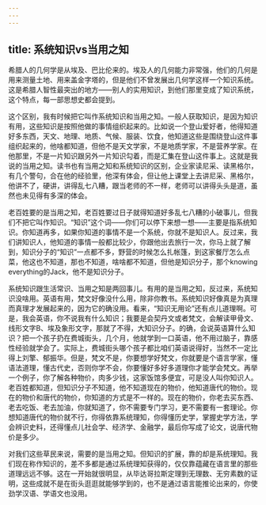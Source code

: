 ```yaml
---
---
---
```

title: 系统知识vs当用之知
---




希腊人的几何学是从埃及、巴比伦来的。埃及人的几何能力非常强，他们的几何是用来测量土地、用来盖金字塔的，但是他们不曾发展出几何学这样一个知识系统。这是希腊人智性最突出的地方——别人的实用知识，到他们那里变成了知识系统，这个特点，每一部思想史都会提到。

这个区别，我有时候把它叫作系统知识和当用之知。一般人获取知识，是因为知识有用，这些知识是按照他做的事情组织起来的。比如说一个登山爱好者，他得知道好多东西，天文、地理、地质、气候、服装、饮食，他知道这些是围绕登山这件事组织起来的，他啥都知道，但他不是天文学家，不是地质学家，不是营养学家。在他那里，不是一片知识跟另外一片知识勾着，而是汇集在登山这件事上。这就是我说的当用之知。读书也有当用之知和系统知识的区别，企业家读尼采、读黑格尔，有几个警句，合在他的经验里，他深有体会，但让他上课堂上去讲尼采、黑格尔，他讲不了，硬讲，讲得乱七八糟，跟当老师的不一样，老师可以讲得头头是道，虽然也未见得有多深的体会。

老百姓要的是当用之知，老百姓要过日子就得知道好多乱七八糟的小破事儿，但我们不把它叫作知识。“知识”这个词——你们可以停下来想一想——主要是指系统知识。你知道再多，如果你知道的事情不是一个系统，你就不是知识人。反过来，我们讲知识人，他知道的事情一般都比较少，你跟他出去旅行一次，你马上就了解到，知识分子的“知识”一点都不多，野营的时候怎么扎帐篷，到这家餐厅怎么点菜，他这也不知道，那也不知道，啥啥都不知道，但他是知识分子，那个knowing everything的Jack，他不是知识分子。

系统知识跟生活常识、当用之知是两回事儿。有用的是当用之知，反过来，系统知识没啥用。英语有用，梵文好像没什么用，除非你教书。系统知识好像真是为真理而真理才发展起来的，因为它的确没用。看来，“知识无用论”还有点儿道理啊。可是，我会英语，你不说我有什么知识；我要是会契丹文或者梵文，会解读甲骨文、线形文字B、埃及象形文字，那就了不得，大知识分子。的确，会说英语算什么知识？把一个孩子扔在费城街头，几个月，他就学到一口英语，他不用过脑子，靠感性经验就学会了。实际上，费城街头哪个孩子都比咱们英语说得好，当然不一定比得上刘擎、郁振华。但是，梵文不是，你要想学好梵文，你就要是个语言学家，懂语法道理，懂古代史，否则你学不会，你要懂好多好多道理你才能学会梵文。再举一个例子，你了解各种物价，肉多少钱，这家饭馆多便宜，可是没人叫你知识人。老百姓都知道，但知识分子不知道，他不知道现在的物价，他知道唐代的物价。现在的物价和唐代的物价，你知道的方式是不一样的。现在的物价，你老去买东西、老去吃饭、老去加油，你就知道了，你不需要专门学习，更不需要有一套理论。你想知道唐代的物价就不行，你得依靠系统理知，你得懂历史学，掌握史学方法，学会辨识史料，还得懂点儿社会学、经济学、金融学，最后你写成了论文，说唐代物价是多少。

对我们这些草民来说，需要的是当用之知。但知识的扩展，靠的却是系统理知。我们现在称作知识的，差不多都是通过系统理知获得的，仅仅靠蕴藏在语言里的那些道理远远不够。这在一开始就很明显，从毕达哥拉斯定理到无理数、无穷素数的证明，这些成就不是在街头逛逛就能够学到的，也不是通过语言能推论出来的，你使劲学汉语、学语文也没用。